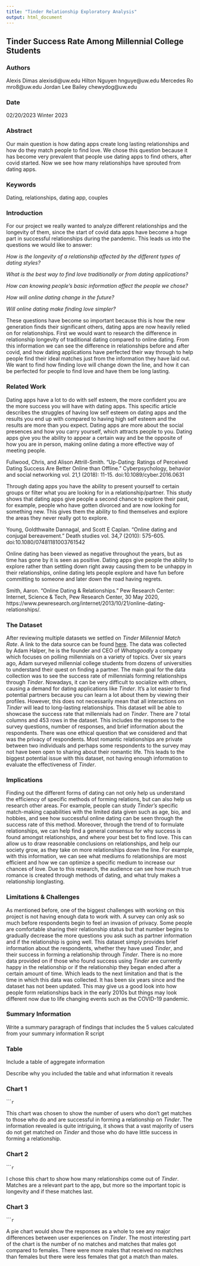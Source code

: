 ```yaml
---
title: "Tinder Relationship Exploratory Analysis"
output: html_document
---
```


## Tinder Success Rate Among Millennial College Students

### Authors
Alexis Dimas alexisdi@uw.edu
Hilton Nguyen hnguye@uw.edu
Mercedes Ro mro8@uw.edu
Jordan Lee Bailey chewydog@uw.edu 

### Date
02/20/2023
Winter 2023

### Abstract
Our main question is how dating apps create long lasting relationships and how do they match people to find love. We chose this question because it has become very prevalent that people use dating apps to find others, after covid started. Now we see how many relationships have sprouted from dating apps.

### Keywords
Dating, relationships, dating app, couples

### Introduction  

For our project we really wanted to analyze different relationships and the longevity of them, since the start of covid data apps have become a huge part in successful relationships during the pandemic. This leads us into the questions we would like to answer: 

*How is the longevity of a relationship affected by the different types of dating styles?* 

*What is the best way to find love traditionally or from dating applications?*

*How can knowing people's basic information affect the people we chose?*

*How will online dating change in the future?*

*Will online dating make finding love simpler?* 

These questions have become so important because this is how the new generation finds their significant others, dating apps are now heavily relied on for relationships. First we would want to research the difference in relationship longevity of traditional dating compared to online dating. From this information we can see the difference in relationships before and after covid, and how dating applications have perfected their way through to help people find their ideal matches just from the information they have laid out. We want to find how finding love will change down the line, and how it can be perfected for people to find love and have them be long lasting.

### Related Work  

Dating apps have a lot to do with self esteem, the more confident you are the more success you will have with dating apps. This specific article describes the struggles of having low self esteem on dating apps and the results you end up with compared to having high self esteem and the results are more than you expect. Dating apps are more about the social presences and how you carry yourself, which attracts people to you. Dating apps give you the ability to appear a certain way and be the opposite of how you are in person, making online dating a more effective way of meeting people. 

Fullwood, Chris, and Alison Attrill-Smith. “Up-Dating: Ratings of Perceived Dating Success Are Better Online than Offline.” Cyberpsychology, behavior and social networking vol. 21,1 (2018): 11-15. doi:10.1089/cyber.2016.0631

Through dating apps you have the ability to present yourself to certain groups or filter what you are looking for in a relationship/partner. This study shows that dating apps give people a second chance to explore their past, for example, people who have gotten divorced and are now looking for something new.  This gives them the ability to find themselves and explore the areas they never really got to explore. 

Young, Goldthwaite Dannagal, and Scott E Caplan. “Online dating and conjugal bereavement.” Death studies vol. 34,7 (2010): 575-605. doi:10.1080/07481181003761542

Online dating has been viewed as negative throughout the years, but as time has gone by it is seen as positive. Dating apps give people the ability to explore rather than settling down right away causing them to be unhappy in their relationships, online dating lets people explore and have fun before committing to someone and later down the road having regrets. 

Smith, Aaron. “Online Dating & Relationships.” Pew Research Center: Internet, Science & Tech, Pew Research Center, 30 May 2020, https://www.pewresearch.org/internet/2013/10/21/online-dating-relationships/. 

### The Dataset

After reviewing multiple datasets we settled on _Tinder Millennial Match Rate_. A link to the data source can be found [here](https://www.kaggle.com/datasets/benroshan/tinder-millennial-match-rate). The data was collected by Adam Halper, he is the founder and CEO of _Whatsgoodly_ a company which focuses on polling millennials on a variety of topics. Over six years ago, Adam surveyed millennial college students from dozens of universities to understand their quest on finding a partner. The main goal for the data collection was to see the success rate of millennials forming relationships through _Tinder_. Nowadays, it can be very difficult to socialize with others, causing a demand for dating applications like _Tinder_. It’s a lot easier to find potential partners because you can learn a lot about them by viewing their profiles. However, this does not necessarily mean that all interactions on _Tinder_ will lead to long-lasting relationships. This dataset will be able to showcase the success rate that millennials had on _Tinder_. There are 7 total columns and 453 rows in the dataset. This includes the responses to the survey questions, number of responses, and brief information about the respondents. There was one ethical question that we considered and that was the privacy of respondents. Most romantic relationships are private between two individuals and perhaps some respondents to the survey may not have been open to sharing about their romantic life. This leads to the biggest potential issue with this dataset, not having enough information to evaluate the effectiveness of _Tinder_.

### Implications

Finding out the different forms of dating can not only help us understand the efficiency of specific methods of forming relations, but can also help us research other areas. For example, people can study _Tinder’s_ specific match-making capabilities with the limited data given such as age, bio, and hobbies, and see how successful online dating can be seen through the success rate of this method. Moreover, through the trend of to formulate relationships, we can help find a general consensus for why success is found amongst relationships, and where your best bet to find love. This can allow us to draw reasonable conclusions on relationships, and help our society grow, as they take on more relationships down the line.  For example, with this information, we can see what mediums fo relationships are most efficient and how we can optimize a specific medium to increase our chances of love. Due to this research, the audience can see how much true romance is created through methods of dating, and what truly makes a relationship longlasting.

### Limitations & Challenges

As mentioned before, one of the biggest challenges with working on this project is not having enough data to work with. A survey can only ask so much before respondents begin to feel an invasion of privacy. Some people are comfortable sharing their relationship status but that number begins to gradually decrease the more questions you ask such as partner information and if the relationship is going well. This dataset simply provides brief information about the respondents, whether they have used _Tinder_, and their success in forming a relationship through _Tinder_. There is no more data provided on if those who found success using _Tinder_ are currently happy in the relationship or if the relationship they began ended after a certain amount of time. Which leads to the next limitation and that is the time in which this data was collected. It has been six years since and the dataset has not been updated. This may give us a good look into how people form relationships back in the early 2010s but things may look different now due to life changing events such as the COVID-19 pandemic.

### Summary Information

Write a summary paragraph of findings that includes the 5 values calculated from your summary information R script

### Table

Include a table of aggregate information

Describe why you included the table and what information it reveals

### Chart 1

``````r
```

This chart was chosen to show the number of users who don't get matches to those who do and are successful in forming a relationship on _Tinder_. The information revealed is quite intriguing, it shows that a vast majority of users do not get matched on _Tinder_ and those who do have little success in forming a relationship.

### Chart 2

``````r
```

I chose this chart to show how many relationships come out of _Tinder_. Matches are a relevant part to the app, but more so the important topic is longevity and if these matches last.

### Chart 3

``````r
```

A pie chart would show the responses as a whole to see any major differences between user experiences on _Tinder_. The most interesting part of the chart is the number of no matches and matches that males got compared to females. There were more males that received no matches than females but there were less females that got a match than males.
